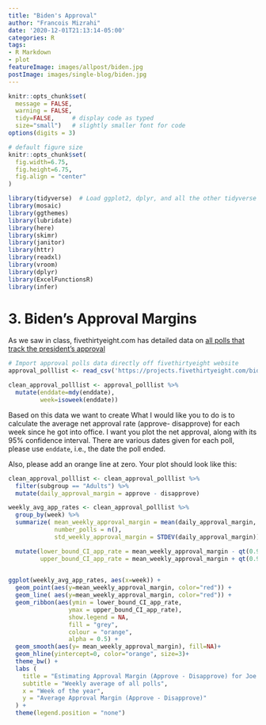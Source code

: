 ```yaml
---
title: "Biden's Approval"
author: "Francois Mizrahi"
date: '2020-12-01T21:13:14-05:00'
categories: R
tags:
- R Markdown
- plot
featureImage: images/allpost/biden.jpg
postImage: images/single-blog/biden.jpg
---
```


```r
knitr::opts_chunk$set(
  message = FALSE, 
  warning = FALSE, 
  tidy=FALSE,     # display code as typed
  size="small")   # slightly smaller font for code
options(digits = 3)

# default figure size
knitr::opts_chunk$set(
  fig.width=6.75, 
  fig.height=6.75,
  fig.align = "center"
)
```

```r
library(tidyverse)  # Load ggplot2, dplyr, and all the other tidyverse packages
library(mosaic)
library(ggthemes)
library(lubridate)
library(here)
library(skimr)
library(janitor)
library(httr)
library(readxl)
library(vroom)
library(dplyr)
library(ExcelFunctionsR)
library(infer)
```


# 3. Biden's Approval Margins

As we saw in class, fivethirtyeight.com has detailed data on [all polls that track the president's approval ](https://projects.fivethirtyeight.com/biden-approval-ratings)

```r
# Import approval polls data directly off fivethirtyeight website
approval_polllist <- read_csv('https://projects.fivethirtyeight.com/biden-approval-data/approval_polllist.csv') 

clean_approval_polllist <- approval_polllist %>%
  mutate(enddate=mdy(enddate),
         week=isoweek(enddate)) 
```


Based on this data we want to create
What I would like you to do is to calculate the average net approval rate (approve- disapprove) for each week since he got into office. I want you plot the net approval, along with its 95% confidence interval. There are various dates given for each poll, please use `enddate`, i.e., the date the poll ended.

Also, please add an orange line at zero. Your plot should look like this:

```r
clean_approval_polllist <- clean_approval_polllist %>%
  filter(subgroup == "Adults") %>%
  mutate(daily_approval_margin = approve - disapprove)
```

```r

weekly_avg_app_rates <- clean_approval_polllist %>%
  group_by(week) %>%
  summarize( mean_weekly_approval_margin = mean(daily_approval_margin, na.rm = TRUE),
             number_polls = n(),
             std_weekly_approval_margin = STDEV(daily_approval_margin)) %>%

  mutate(lower_bound_CI_app_rate = mean_weekly_approval_margin - qt(0.975, df=number_polls-1)*std_weekly_approval_margin/sqrt(number_polls),
         upper_bound_CI_app_rate = mean_weekly_approval_margin + qt(0.975, df=number_polls-1)*std_weekly_approval_margin/sqrt(number_polls))
         
```

```r
ggplot(weekly_avg_app_rates, aes(x=week)) +
  geom_point(aes(y=mean_weekly_approval_margin, color="red")) +
  geom_line( aes(y=mean_weekly_approval_margin, color="red")) +
  geom_ribbon(aes(ymin = lower_bound_CI_app_rate, 
                 ymax = upper_bound_CI_app_rate), 
                 show.legend = NA,
                 fill = "grey",
                 colour = "orange", 
                 alpha = 0.5) +
  geom_smooth(aes(y= mean_weekly_approval_margin), fill=NA)+
  geom_hline(yintercept=0, color="orange", size=3)+
  theme_bw() +
  labs (
    title = "Estimating Approval Margin (Approve - Disapprove) for Joe Biden",
    subtitle = "Weekly average of all polls",
    x = "Week of the year",
    y = "Average Approval Margin (Approve - Disapprove)"
  ) +
  theme(legend.position = "none")
```
